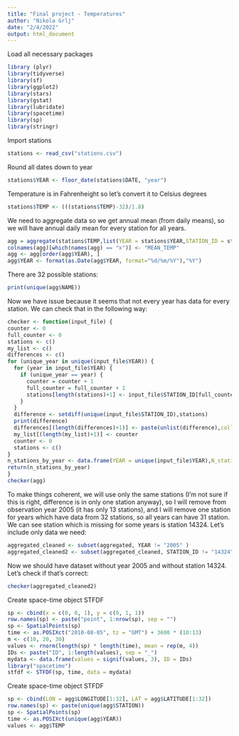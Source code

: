 ```yaml
---
title: "Final project - Temperatures"
author: "Nikola Grlj"
date: "2/4/2022"
output: html_document
---
```


Load all necessary packages
```r
library (plyr)
library(tidyverse)
library(sf)
library(ggplot2)
library(stars)
library(gstat)
library(lubridate)
library(spacetime)
library(sp)
library(stringr)
```

Import stations
```r
stations <- read_csv("stations.csv")
```

Round all dates down to year
```r
stations$YEAR <- floor_date(stations$DATE, "year")
```

Temperature is in Fahrenheight so let's convert it to Celsius degrees
```r
stations$TEMP <- (((stations$TEMP)-32)/1.8)
```

We need to aggregate data so we get annual mean (from daily means), so we will have annual daily mean for every station for all years.
```r
agg = aggregate(stations$TEMP,list(YEAR = stations$YEAR,STATION_ID = stations$STATION,NAME = stations$NAME,LAT = stations$LATITUDE,LONG = stations$LONGITUDE,ELEVATION = stations$ELEVATION), mean)
colnames(agg)[which(names(agg) == "x")] <- "MEAN_TEMP"
agg <- agg[order(agg$YEAR), ]
agg$YEAR <- format(as.Date(agg$YEAR, format="%d/%m/%Y"),"%Y")
```

There are 32 possible stations:
```r
print(unique(agg$NAME))
```

Now we have issue because it seems that not every year has data for every station.
We can check that in the following way:
```r
checker <- function(input_file) {
counter <- 0
full_counter <- 0
stations <- c()
my_list <- c()
differences <- c()
for (unique_year in unique(input_file$YEAR)) {
  for (year in input_file$YEAR) {
    if (unique_year == year) {
      counter = counter + 1
      full_counter = full_counter + 1
      stations[length(stations)+1] <- input_file$STATION_ID[full_counter]
    }
  }
  difference <- setdiff(unique(input_file$STATION_ID),stations)
  print(difference)
  differences[(length(differences)+1)] <- paste(unlist(difference),collapse=",")
  my_list[(length(my_list)+1)] <- counter
  counter <- 0
  stations <- c()
}
n_stations_by_year <- data.frame(YEAR = unique(input_file$YEAR),N_stations = my_list, DIFFERENCE_ID = differences)
return(n_stations_by_year)
}
checker(agg)
```

To make things coherent, we will use only the same stations (I'm not sure if this is right, difference is in only one station anyway), so I will remove from observation year 2005 (it has only 13 stations), and I will remove one station for years which have data from 32 stations, so all years can have 31 station. We can see station which is missing for some years is station 14324.
Let's include only data we need:
```r
aggregated_cleaned <- subset(aggregated, YEAR != "2005" )
aggregated_cleaned2 <- subset(aggregated_cleaned, STATION_ID != "14324")
```
Now we should have dataset without year 2005 and without station 14324. Let's check if that's correct:
```r
checker(aggregated_cleaned2)
```


Create space-time object STFDF
```r
sp <- cbind(x = c(0, 0, 1), y = c(0, 1, 1))
row.names(sp) <- paste("point", 1:nrow(sp), sep = "")
sp <- SpatialPoints(sp)
time <- as.POSIXct("2010-08-05", tz = "GMT") + 3600 * (10:13)
m <- c(10, 20, 30)
values <- rnorm(length(sp) * length(time), mean = rep(m, 4))
IDs <- paste("ID", 1:length(values), sep = "_")
mydata <- data.frame(values = signif(values, 3), ID = IDs)
library("spacetime")
stfdf <- STFDF(sp, time, data = mydata)
```

Create space-time object STFDF
```r
sp <- cbind(LON = agg$LONGITUDE[1:32], LAT = agg$LATITUDE[1:32])
row.names(sp) <- paste(unique(agg$STATION))
sp <- SpatialPoints(sp)
time <- as.POSIXct(unique(agg$YEAR))
values <- agg$TEMP

```
